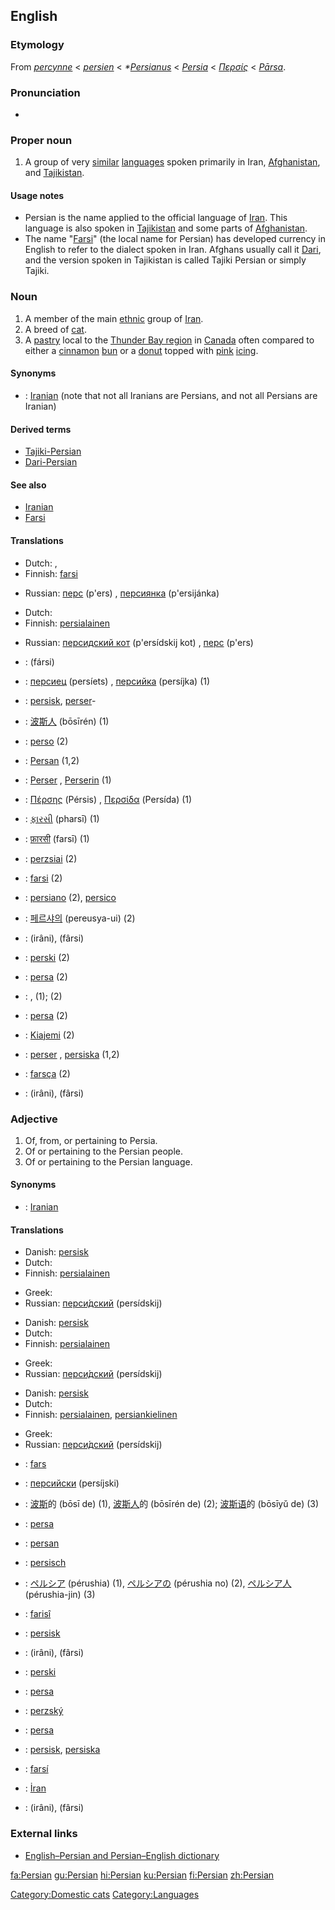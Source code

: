 {{interwiktionary|code=fa}}
{{wikibooks|Persian}}
{{wikipedia}}
{{see|persian}}
==English==

===Etymology===
From {{ME.}} ''[[percynne]]'' < {{MF.}} ''[[persien]]'' < {{L.}} ''*[[Persianus]]'' < {{L.}} ''[[Persia]]'' < {{AGr.}} ''[[Περσίς]]'' < {{OP.}} ''[[Pārsa]]''.

===Pronunciation===
* {{rhymes|ɜː(r)ʒən}}
{{rfp}}

===Proper noun===
{{en-proper noun}}

# A group of very [[similar]] [[language]]s spoken primarily in Iran, [[Afghanistan]], and [[Tajikistan]].

====Usage notes====
* Persian is the name applied to the official language of [[Iran]]. This language is also spoken in [[Tajikistan]] and some parts of [[Afghanistan]].
* The name "[[Farsi]]" (the local name for Persian) has developed currency in English to refer to the dialect spoken in Iran. Afghans usually call it [[Dari]], and the version spoken in Tajikistan is called Tajiki Persian or simply Tajiki.

===Noun===
{{en-noun}}

# A member of the main [[ethnic]] group of [[Iran]].
# A breed of [[cat]].
# A [[pastry]] local to the [[w:Thunder_Bay%2C_Ontario|Thunder Bay region]] in [[Canada]] often compared to either a [[cinnamon]] [[bun]] or a [[donut]] topped with [[pink]] [[icing]].

====Synonyms====
* {{italbrac|member of the people}}: [[Iranian]] (note that not all Iranians are Persians, and not all Persians are Iranian)

====Derived terms====
*[[Tajiki-Persian]]
*[[Dari-Persian]]

====See also====
*[[Iranian]]
*[[Farsi]]

====Translations====
{{trans-top|member of ethnic group}}
*Dutch: {{t|nl|Pers|m}}, {{t|nl|Perzische|f}}
*Finnish: [[farsi]]
{{trans-mid}}
*Russian: [[перс]] (p'ers) {{m}}, [[персиянка]] (p'ersijánka) {{f}}
{{trans-bottom}}

{{Persian-Farsi}}

{{trans-top|breed of cat}}
*Dutch: {{t|nl|pers|m}}
*Finnish: [[persialainen]]
{{trans-mid}}
*Russian: [[персидский кот]] (p'ersídskij kot) {{m}}, [[перс]] (p'ers) {{m}}
{{trans-bottom}}

{{trans-top|pastry}}
{{trans-mid}}
{{trans-bottom}}

{{checktrans-top}}
*{{ttbc|Arabic}}: {{ARchar|[[فارسي]]}} (fársi)
*{{ttbc|Bulgarian}}: [[персиец]] (persíets) {{m}}, [[персийка]] (persíjka) {{f}} (1)
*{{ttbc|Danish}}: [[persisk]], [[perser]]-
*{{ttbc|Chinese}}: [[波斯人]] (bōsīrén) (1)
*{{ttbc|Esperanto}}: [[perso]] (2)
*{{ttbc|French}}: [[Persan]] {{m}} (1,2)
*{{ttbc|German}}: [[Perser]] {{m}}, [[Perserin]] {{f}} (1)
*{{ttbc|Greek}}: [[Πέρσης]] (Pérsis) {{m}}, [[Περσίδα]] (Persída) {{f}} (1)
*{{ttbc|Gujarati}}: [[ફારસી]] (pharsī) (1)
*{{ttbc|Hindi}}: [[फ़ारसी]] (farsī) (1)
*{{ttbc|Hungarian}}: [[perzsiai]] (2)
*{{ttbc|Indonesian}}: [[farsi]] (2)
*{{ttbc|Italian}}: [[persiano]] (2), [[persico]]
{{trans-mid}}
*{{ttbc|Korean}}: [[페르샤의]] (pereusya-ui) (2)
*{{ttbc|Persian}}: {{FAchar|[[ایرانی]]}} (irâni), {{FAchar|[[فارسی]]}} (fârsi)
*{{ttbc|Polish}}: [[perski]] (2)
*{{ttbc|Portuguese}}: [[persa]] {{mf}} (2)
*{{ttbc|Slovak}}: {{t|sk|peržan|m}}, {{t|sk|peržanka|f}} (1); {{t|sk|peržština|f}} (2)
*{{ttbc|Spanish}}: [[persa]] {{mf}} (2)
*{{ttbc|Swahili}}: [[Kiajemi]] (2)
*{{ttbc|Swedish}}: [[perser]] {{m}} {{p}}, [[persiska]] {{f}} (1,2)
*{{ttbc|Turkish}}: [[farsça]] (2)
*{{ttbc|Urdu}}: {{FAchar|[[ایرانی]]}} (irâni), {{FAchar|[[فارسی]]}} (fârsi)
{{trans-bottom}}

===Adjective===
{{en-adj}}

# Of, from, or pertaining to Persia.
# Of or pertaining to the Persian people.
# Of or pertaining to the Persian language.

====Synonyms====
* {{italbrac|of the people}}: [[Iranian]]

====Translations====
{{trans-top|from or pertaining to Persia}}
*Danish: [[persisk]]
*Dutch: {{t|nl|Perzisch}}
*Finnish: [[persialainen]]
{{trans-mid}}
*Greek: {{t|el|περσικός|m|tr=persikós}}
*Russian: [[персидский|перси́дский]] (persídskij)
{{trans-bottom}}

{{trans-top|pertaining to the Persian people}}
*Danish: [[persisk]]
*Dutch: {{t|nl|Perzisch}}
*Finnish: [[persialainen]]
{{trans-mid}}
*Greek: {{t|el|περσικός|m|tr=persikós}}
*Russian: [[персидский|перси́дский]] (persídskij)
{{trans-bottom}}

{{trans-top|pertaining to the Persian language}}
*Danish: [[persisk]]
*Dutch: {{t|nl|Perzisch}}
*Finnish: [[persialainen]], [[persia|persian]][[kielinen]]
{{trans-mid}}
*Greek: {{t|el|περσικός|m|tr=persikós}}
*Russian: [[персидский|перси́дский]] (persídskij)
{{trans-bottom}}

{{checktrans-top}}
*{{ttbc|Azeri}}: [[fars]]
*{{ttbc|Bulgarian}}: [[персийски]] (persíjski) {{mp}}
*{{ttbc|Chinese}}: [[波斯]]的 (bōsī de) (1), [[波斯人]]的 (bōsīrén de) (2); [[波斯语]]的 (bōsīyǔ de) (3)
*{{ttbc|Esperanto}}: [[persa]]
*{{ttbc|French}}: [[persan]]
*{{ttbc|German}}: [[persisch]]
*{{ttbc|Japanese}}: [[ペルシア]] (pérushia) (1), [[ペルシアの]] (pérushia no) (2), [[ペルシア人]] (pérushia-jin) (3)
*{{ttbc|Kurdish}}: [[farisî]]
*{{ttbc|Norwegian}}: [[persisk]]
{{trans-mid}}
*{{ttbc|Persian}}: {{FAchar|[[ایرانی]]}} (irâni), {{FAchar|[[فارسی]]}} (fârsi)
*{{ttbc|Polish}}: [[perski]]
*{{ttbc|Portuguese}}: [[persa]] {{mf}}
*{{ttbc|Slovak}}: [[perzský]]
*{{ttbc|Spanish}}: [[persa]]
*{{ttbc|Swedish}}: [[persisk]], [[persiska]]
*{{ttbc|Tatar}}: [[farsí]]
*{{ttbc|Turkish}}: [[İran]]
*{{ttbc|Urdu}}: {{URchar|[[ایرانی]]}} (irâni), {{URchar|[[فارسی]]}} (fârsi)
{{trans-bottom}}

===External links===
{{ethnologue|code=pes}}
*[http://www.aryanpour.com/ English–Persian and Persian–English dictionary]

[[Category:Domestic cats]]
[[Category:Languages]]

[[fa:Persian]]
[[gu:Persian]]
[[hi:Persian]]
[[ku:Persian]]
[[fi:Persian]]
[[zh:Persian]]